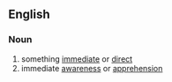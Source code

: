 ==English==
===Noun===
{{en-noun|immediacies}}
# something [[immediate]] or [[direct]]
# immediate [[awareness]] or [[apprehension]]